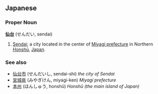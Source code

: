 == Japanese ==

=== Proper Noun ===
'''[[仙]][[台]]''' (せんだい, sendai)

# [[Sendai]]; a city located in the center of [[Miyagi prefecture]] in Northern [[Honshū]], [[Japan]].


=== See also ===

* [[仙台市]] (せんだいし, sendai-shi) ''the city of Sendai''
* [[宮城県]] (みやぎけん, miyagi-ken) ''Miyagi prefecture''
* [[本州]] (ほんしゅう, honshū) ''Honshū (the main island of Japan)''